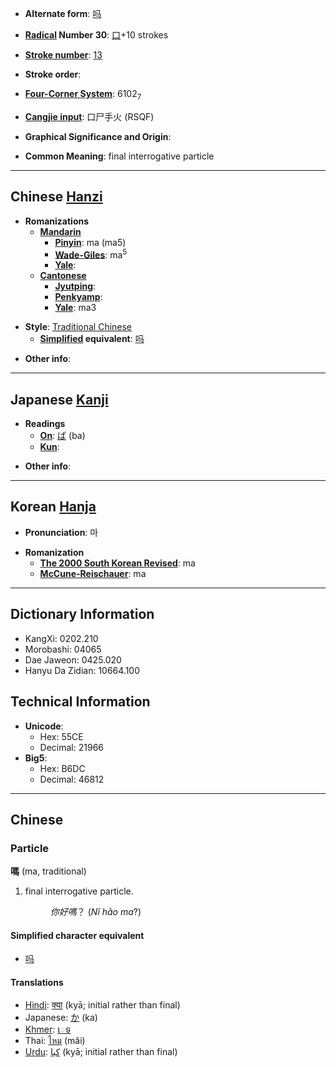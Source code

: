 * '''Alternate form''': [[吗]]

* '''[[Wiktionary:Chinese radical index| Radical]] Number 30''': [[Wiktionary:Chinese radical index 口|口]]+10 strokes

* '''[[Wiktionary:Chinese total strokes index|Stroke number]]''': [[Wiktionary:Chinese total strokes index 13|13]]

* '''Stroke order''': 

* '''[[Wiktionary:Chinese four corner index|Four-Corner System]]''': 6102<sub>7</sub>

* '''[[Wiktionary:Chinese Cangjie index|Cangjie input]]''': 口尸手火 (RSQF)

* '''Graphical Significance and Origin''': 

* '''Common Meaning''': final interrogative particle

----

== Chinese [[Hanzi]] ==

* '''Romanizations'''
** '''[[Mandarin]]'''
*** '''[[Pinyin]]''': ma (ma5)
*** '''[[Wade-Giles]]''': ma<sup>5</sup>
*** '''[[Yale]]''': 
** '''[[Cantonese]]'''
*** '''[[Jyutping]]''':
*** '''[[Penkyamp]]''': 
*** '''[[Yale]]''': ma3

* '''Style''': [[Traditional Chinese]] 
** '''[[Simplified Chinese|Simplified]] equivalent''': [[吗]]

* '''Other info''': 

----

== Japanese [[Kanji]] ==

* '''Readings'''
** '''[[On]]''': [[ば]] (ba)
** '''[[Kun]]''': 

* '''Other info''':  

----

== Korean [[Hanja]] ==

* '''Pronunciation''': 마

* '''Romanization'''
** '''[[The 2000 South Korean Revised Romanization|The 2000 South Korean Revised]]''': ma
** '''[[McCune-Reischauer]]''': ma

----

== Dictionary Information ==

* KangXi: 0202.210
* Morobashi: 04065
* Dae Jaweon: 0425.020
* Hanyu Da Zidian: 10664.100

== Technical Information ==

* '''Unicode''':
** Hex: 55CE
** Decimal: 21966
* '''Big5''':
** Hex: B6DC
** Decimal: 46812

----

==Chinese==
===Particle===
'''嗎''' (ma, traditional)

# final interrogative particle.
#:''你好嗎''？ (''Nǐ hǎo ma''?)

====Simplified character equivalent====
*[[吗]]

====Translations====
*[[Hindi]]: [[क्या]] (kyā; initial rather than final)
*Japanese: [[か]] (ka)
*[[Khmer]]: [[េទ]]
*Thai: [[ไหม]] (mãi)
*[[Urdu]]: [[كيا]] (kyā; initial rather than final)